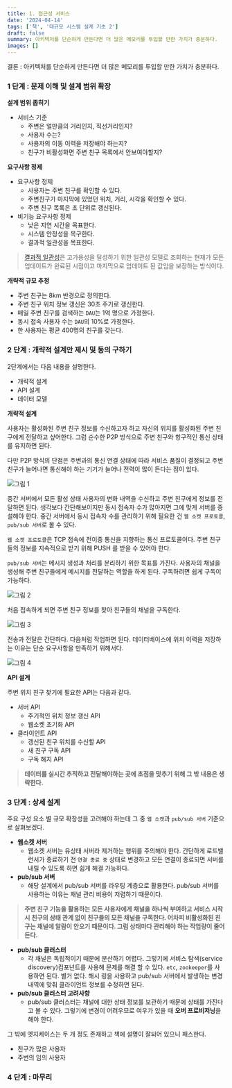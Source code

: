```yaml
---
title: 1. 접근성 서비스
date: '2024-04-14'
tags: ['책', '대규모 시스템 설계 기초 2']
draft: false
summary: 아키텍처를 단순하게 만든다면 더 많은 메모리를 투입할 만한 가치가 충분하다.
images: []
---
```


결론 : 아키텍처를 단순하게 만든다면 더 많은 메모리를 투입할 만한 가치가 충분하다.

### 1 단계 : 문제 이해 및 설계 범위 확장

**설계 범위 좁히기**

- 서비스 기준
  - 주변은 얼만큼의 거리인지, 직선거리인지?
  - 사용자 수는?
  - 사용자의 이동 이력을 저장해야 하는지?
  - 친구가 비활성화면 주변 친구 목록에서 안보여야할지?

**요구사항 정제**

- 요구사항 정제
  - 사용자는 주변 친구를 확인할 수 있다.
  - 주변친구가 마지막에 있었던 위치, 거리, 시각을 확인할 수 있다.
  - 주변 친구 목록은 초 단위로 갱신된다.
- 비기능 요구사항 정제
  - 낮은 지연 시간을 목표한다.
  - 시스템 안정성을 목구한다.
  - 결과적 일관성을 목표한다.

> [결과적 일관성](https://en.wikipedia.org/wiki/Eventual_consistency)은 고가용성을 달성하기 위한 일관성 모델로 조회하는 현재가 모든 업데이트가 완료된 시점이고 마지막으로 업데이트 된 값임을 보장하는 방식이다.

**개략적 규모 추정**

- 주변 친구는 8km 반경으로 정의한다.
- 주변 친구 위치 정보 갱신은 30초 주기로 갱신한다.
- 매일 주변 친구를 검색하는 `DAU`는 1억 명으로 가정한다.
- 동시 접속 사용자 수는 `DAU`의 10%로 가정한다.
- 한 사용자는 평균 400명의 친구를 갖는다.

### 2 단계 : 개략적 설계안 제시 및 동의 구하기

2단계에서는 다음 내용을 설명한다.

- 개략적 설계
- API 설계
- 데이터 모델

**개략적 설계**

사용자는 활성화된 주변 친구 정보를 수신하고자 하고 자신의 위치를 활성화된 주변 친구에게 전달하고 싶어한다. 그럼 순수한 P2P 방식으로 주변 친구와 항구적인 통신 상태를 유지하면 된다.

다만 P2P 방식의 단점은 주변과의 통신 연결 상태에 따라 서비스 품질이 결정되고 주변 친구가 늘어나면 통신해야 하는 기기가 늘어나 전력이 많이 든다는 점이 있다.

![그림 1](/static/images/books/system-design-2/two/1.png)

중간 서버에서 모든 활성 상태 사용자의 변화 내역을 수신하고 주변 친구에게 정보를 전달하면 된다. 생각보다 간단해보이지만 동시 접속자 수가 많아지면 그에 맞게 서버를 증설해야 한다. 중간 서버에서 동시 접속자 수를 관리하기 위해 필요한 건 `웹 소켓 프로토콜`, `pub/sub 서버`로 볼 수 있다.

`웹 소켓 프로토콜`은 TCP 접속에 전이중 통신을 지향하는 통신 프로토콜이다. 주변 친구들의 정보를 지속적으로 받기 위해 PUSH 를 받을 수 있어야 한다.

`pub/sub 서버`는 메시지 생성과 처리를 분리하기 위한 목표를 가진다. 사용자의 채널을 생성해 주변 친구들에게 메시지를 전달하는 역할을 하게 된다. 구독하려면 쉽게 구독이 가능하다.

![그림 2](/static/images/books/system-design-2/two/2.png)

처음 접속하게 되면 주변 친구 정보를 찾아 친구들의 채널을 구독한다.

![그림 3](/static/images/books/system-design-2/two/3.png)

전송과 전달은 간단하다. 다음처럼 작업하면 된다. 데이터베이스에 위치 이력을 저장하는 이유는 단순 요구사항을 만족하기 위해서다.

![그림 4](/static/images/books/system-design-2/two/4.png)

**API 설계**

주변 위치 친구 찾기에 필요한 API는 다음과 같다.

- 서버 API
  - 주기적인 위치 정보 갱신 API
  - 웹소켓 초기화 API
- 클라이언트 API
  - 갱신된 친구 위치를 수신할 API
  - 새 친구 구독 API
  - 구독 해지 API

> **데이터를 실시간 추적하고 전달해야하는 곳에 초점을 맞추기 위해 그 밖 내용은 생략한다.**

### 3 단계 : 상세 설계

주요 구성 요소 별 규모 확장성을 고려해야 하는데 그 중 `웹 소켓`과 `pub/sub 서버` 기준으로 살펴보겠다.

- **웹소켓 서버**
  - 웹소켓 서버는 유상태 서버라 제거하는 행위를 주의해야 한다. 간단하게 로드밸런서가 종료하기 전 `연결 종료 중` 상태로 변경하고 모든 연결이 종료되면 서버를 내릴 수 있도록 하면 쉽게 해결 가능하다.
- **pub/sub 서버**
  - 해당 설계에서 pub/sub 서버를 라우팅 계층으로 활용한다. pub/sub 서버를 사용하는 이유는 채널 관리 비용이 저렴하기 때문이다.

> **주변 친구 기능을 활용하는 모든 사용자에게 채널을 하나씩 부여하고 서비스 시작시 친구의 상태 관계 없이 친구들의 모든 채널을 구독한다. 어차피 비활성화된 친구는 채널에 알람이 안오기 때문이다. 그럼 상태마다 관리해야 하는 작업량이 줄어든다.**

- **pub/sub 클러스터**
  - 각 채널은 독립적이기 때문에 분산하기 어렵다. 그렇기에 서비스 탐색(service discovery)컴포넌트를 사용해 문제를 해결 할 수 있다. `etc`, `zookeeper`를 사용하면 된다. 별거 없다. 해시 링을 사용하고 pub/sub 서버에서 발생하는 변경 내역에 맞춰 클라이언트 정보를 수정하면 된다.
- **pub/sub 클러스터 고려사항**
  - pub/sub 클러스터는 채널에 대한 상태 정보를 보관하기 때문에 상태를 가진다고 볼 수 있다. 그렇기에 변경이 어려우므로 여우가 있을 때 **오버 프로비저닝**을 해야 한다.

그 밖에 엣지케이스는 두 개 정도 존재하고 책에 설명이 잘되어 있으니 패스한다.

- 친구가 많은 사용자
- 주변의 임의 사용자

### 4 단계 : 마무리

